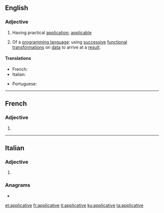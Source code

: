 ==English==

===Adjective===
{{en-adj}}

# Having practical [[application]]; [[applicable]]
# {{lb|en|computing}} Of a [[programming language]]: using [[successive]] [[functional]] [[transformation]]s on [[data]] to arrive at a [[result]].

====Translations====
{{trans-top|having practical application}}
* French: {{t+|fr|applicatif}}
* Italian: {{t+|it|applicativo}}
{{trans-mid}}
* Portuguese: {{t+|pt|aplicativo}}
{{trans-bottom}}

----

==French==

===Adjective===
{{fr-adj-form}}

# {{feminine singular of|applicatif|lang=fr}}

----

==Italian==

===Adjective===
{{head|it|adjective form}}

# {{feminine plural of|applicativo|lang=it}}

===Anagrams===
* {{l|it|applicatevi}}

[[et:applicative]]
[[fr:applicative]]
[[it:applicative]]
[[ku:applicative]]
[[ta:applicative]]